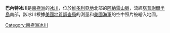 {{unreferenced|time=2013-10-27T08:34:06+00:00}}
{{Coord|70|59|S|167|30|E|source:GNIS|display=title}}

'''巴內特冰川'''是[[南極洲|南極洲]]的[[冰川|冰川]]，位於[[維多利亞地|維多利亞地]]北部的[[阿納雷山脈|阿納雷山脈]]，流經[[塔普謝爾半島|塔普謝爾半島]]南部，該冰川根據[[美國地質調查局|美國地質調查局]]的測量和[[美國海軍|美國海軍]]的空中照片被繪入地圖。

{{Antarctica-geo-stub}}
[[Category:南極洲冰川|Category:南極洲冰川]]
